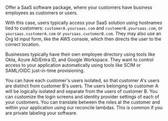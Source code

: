 Offer a SaaS software package, where your customers have business employees as customers or users.

With this case, users typically access your SaaS solution using hostnames tied to customers: `customerA.yoursaas.com` and `customerB.yoursaas.com`, or `yoursaas.customerA.com` or `yoursaas.customerB.com`. They may also use an Org Id input form, like the AWS console, which then directs the user to the correct location.

Businesses typically have their own employee directory using tools like Okta, Azure AD/Entra ID, and Google Workspace. They want to control access to your application automatically using tools like SCIM or SAML/OIDC just-in-time provisioning.

You can have each customer's users isolated, so that customer A's users are distinct from customer B's users. The users belonging to customer A will be logically isolated and separate from the users of customer B. You can customize the login screens and identity provider settings of each of your customers. You can translate between the roles at the customer and within your application using our reconcile lambdas. This is common if you are private labeling your software.
